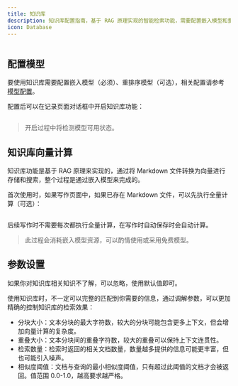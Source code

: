```yaml
---
title: 知识库
description: 知识库配置指南，基于 RAG 原理实现的智能检索功能，需要配置嵌入模型和重排序模型。
icon: Database
---
```



<Image width="0" height="0" src="https://s2.loli.net/2025/07/10/57gNKq8CPa6kZ1V.png" />

## 配置模型

要使用知识库需要配置嵌入模型（必须）、重排序模型（可选），相关配置请参考 [模型配置](/zh/settings/model-config)。

配置后可以在记录页面对话框中开启知识库功能：

<Image width="0" height="0" src="https://s2.loli.net/2025/07/10/DgjJU7rNypiH1kb.png" />

> 开启过程中将检测模型可用状态。

## 知识库向量计算

知识库功能是基于 RAG 原理来实现的，通过将 Markdown 文件转换为向量进行存储和搜索，整个过程是通过嵌入模型来完成的。

首次使用时，如果写作页面中，如果已存在 Markdown 文件，可以先执行全量计算（可选）：

<Image width="0" height="0" src="https://s2.loli.net/2025/07/10/TErOmSFLPqo1Xtb.png" />

后续写作时不需要每次都执行全量计算，在写作时自动保存时会自动计算。

> 此过程会消耗嵌入模型资源，可以酌情使用或采用免费模型。

## 参数设置

如果你对知识库相关知识不了解，可以忽略，使用默认值即可。

使用知识库时，不一定可以完整的匹配到你需要的信息，通过调解参数，可以更加精确的控制知识库的检索效果：

- 分块大小：文本分块的最大字符数，较大的分块可能包含更多上下文，但会增加向量计算的复杂度。
- 重叠大小：文本分块间的重叠字符数，较大的重叠可以保持上下文连贯性。
- 检索数量：检索时返回的相关文档数量，数量越多提供的信息可能更丰富，但也可能引入噪声。
- 相似度阈值：文档与查询的最小相似度阈值，只有超过此阈值的文档才会被返回。值范围 0.0-1.0，越高要求越严格。

